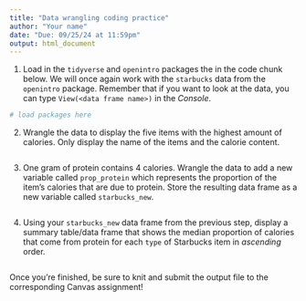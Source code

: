 ```yaml
---
title: "Data wrangling coding practice"
author: "Your name"
date: "Due: 09/25/24 at 11:59pm"
output: html_document
---
```


1.  Load in the `tidyverse` and `openintro` packages the in the code chunk below. We will once again work with the `starbucks` data from the `openintro` package. Remember that if you want to look at the data, you can type `View(<data frame name>)` in the *Console*.

```r
# load packages here

```

2.  Wrangle the data to display the five items with the highest amount of calories. Only display the name of the items and the calorie content.

```r

```

3.  One gram of protein contains 4 calories. Wrangle the data to add a new variable called `prop_protein` which represents the proportion of the item's calories that are due to protein. Store the resulting data frame as a new variable called `starbucks_new`.

```r


```

4.  Using your `starbucks_new` data frame from the previous step, display a summary table/data frame that shows the median proportion of calories that come from protein for each `type` of Starbucks item in *ascending* order.

```r

```

Once you're finished, be sure to knit and submit the output file to the corresponding Canvas assignment!
